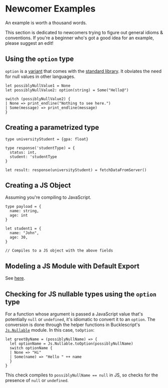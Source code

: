 # Newcomer Examples

An example is worth a thousand words.

This section is dedicated to newcomers trying to figure out general idioms & conventions. If you're a beginner who's got a good idea for an example, please suggest an edit!

## Using the `option` type

`option` is a [variant](variant.md) that comes with the [standard library](//reasonml.github.io/api/index.html). It obviates the need for null values in other languages.

```re
let possiblyNullValue1 = None
let possiblyNullValue2: option(string) = Some("Hello@")

switch (possiblyNullValue2) {
| None => print_endline("Nothing to see here.")
| Some(message) => print_endline(message)
}
```

## Creating a parametrized type

```re
type universityStudent = {gpa: float}

type response('studentType) = {
  status: int,
  student: 'studentType
}

let result: response(universityStudent) = fetchDataFromServer()
```

## Creating a JS Object

Assuming you're compiling to JavaScript.

```re
type payload = {
  name: string,
  age: int
}

let student1 = {
  name: "John",
  age: 30,
}

// Compiles to a JS object with the above fields
```

## Modeling a JS Module with Default Export

See [here](/docs/reason-compiler/latest/import-export#import-a-default-value).

## Checking for JS nullable types using the `option` type

For a function whose argument is passed a JavaScript value that's potentially `null` or `undefined`, it's idiomatic to convert it to an `option`. The conversion is done through the helper functions in Bucklescript's [`Js.Nullable`](/apis/javascript/latest/js/nullable#t) module. In this case, `toOption`:

```re
let greetByName = (possiblyNullName) => {
  let optionName = Js.Nullable.toOption(possiblyNullName)
  switch optionName {
  | None => "Hi"
  | Some(name) => "Hello " ++ name
  }
}
```

This check compiles to `possiblyNullName == null` in JS, so checks for the presence of `null` or `undefined`.
